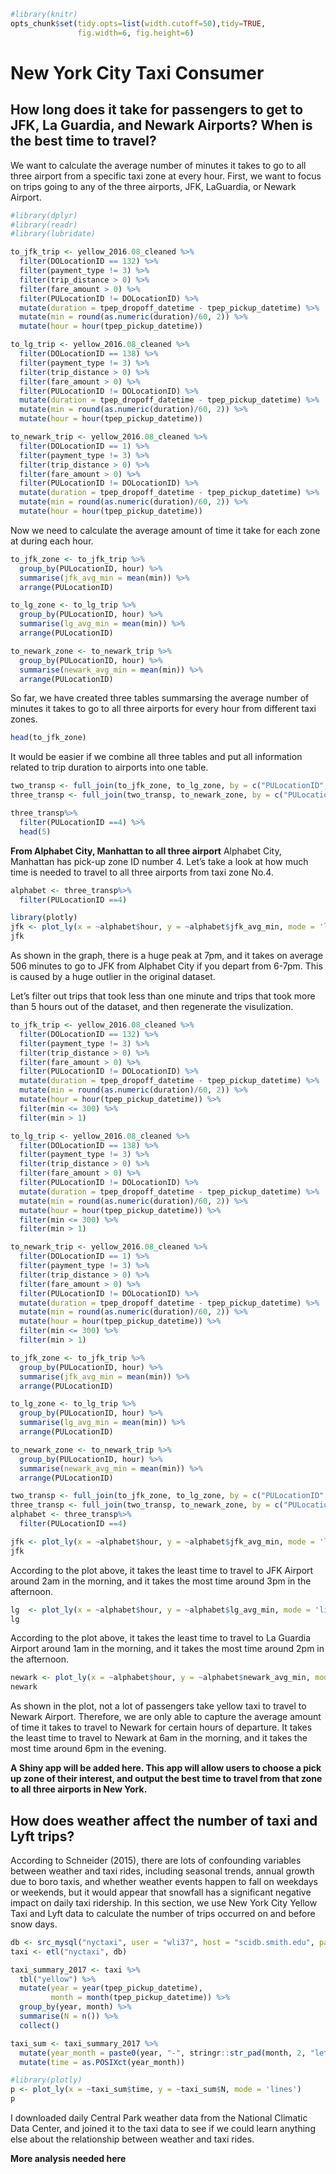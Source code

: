 ```r
#library(knitr)
opts_chunk$set(tidy.opts=list(width.cutoff=50),tidy=TRUE,
               fig.width=6, fig.height=6)
```

# New York City Taxi Consumer {#chapter4}

## How long does it take for passengers to get to JFK, La Guardia, and Newark Airports? When is the best time to travel?

We want to calculate the average number of minutes it takes to go to all three airport from a specific taxi zone at every hour. First, we want to focus on trips going to any of the three airports, JFK, LaGuardia, or Newark Airport. 

```r
#library(dplyr)
#library(readr)
#library(lubridate)

to_jfk_trip <- yellow_2016.08_cleaned %>%
  filter(DOLocationID == 132) %>%
  filter(payment_type != 3) %>%
  filter(trip_distance > 0) %>%
  filter(fare_amount > 0) %>%
  filter(PULocationID != DOLocationID) %>%
  mutate(duration = tpep_dropoff_datetime - tpep_pickup_datetime) %>%
  mutate(min = round(as.numeric(duration)/60, 2)) %>%
  mutate(hour = hour(tpep_pickup_datetime)) 

to_lg_trip <- yellow_2016.08_cleaned %>%
  filter(DOLocationID == 138) %>%
  filter(payment_type != 3) %>%
  filter(trip_distance > 0) %>%
  filter(fare_amount > 0) %>%
  filter(PULocationID != DOLocationID) %>%
  mutate(duration = tpep_dropoff_datetime - tpep_pickup_datetime) %>%
  mutate(min = round(as.numeric(duration)/60, 2)) %>%
  mutate(hour = hour(tpep_pickup_datetime)) 

to_newark_trip <- yellow_2016.08_cleaned %>%
  filter(DOLocationID == 1) %>%
  filter(payment_type != 3) %>%
  filter(trip_distance > 0) %>%
  filter(fare_amount > 0) %>%
  filter(PULocationID != DOLocationID) %>%
  mutate(duration = tpep_dropoff_datetime - tpep_pickup_datetime) %>%
  mutate(min = round(as.numeric(duration)/60, 2)) %>%
  mutate(hour = hour(tpep_pickup_datetime)) 
```

Now we need to calculate the average amount of time it take for each zone at during each hour.
```r
to_jfk_zone <- to_jfk_trip %>%
  group_by(PULocationID, hour) %>%
  summarise(jfk_avg_min = mean(min)) %>%
  arrange(PULocationID)

to_lg_zone <- to_lg_trip %>%
  group_by(PULocationID, hour) %>%
  summarise(lg_avg_min = mean(min)) %>%
  arrange(PULocationID)

to_newark_zone <- to_newark_trip %>%
  group_by(PULocationID, hour) %>%
  summarise(newark_avg_min = mean(min)) %>%
  arrange(PULocationID)
```

So far, we have created three tables summarsing the average number of minutes it takes to go to all three airports for every hour from different taxi zones. 
```r
head(to_jfk_zone)
```

It would be easier if we combine all three tables and put all information related to trip duration to airports into one table.
```r
two_transp <- full_join(to_jfk_zone, to_lg_zone, by = c("PULocationID", "hour"))
three_transp <- full_join(two_transp, to_newark_zone, by = c("PULocationID", "hour"))

three_transp%>%
  filter(PULocationID ==4) %>%
  head(5)
```

**From Alphabet City, Manhattan to all three airport**
Alphabet City, Manhattan has pick-up zone ID number 4. Let's take a look at how much time is needed to travel to all three airports from taxi zone No.4.
```r
alphabet <- three_transp%>%
  filter(PULocationID ==4)
```

```r
library(plotly)
jfk <- plot_ly(x = ~alphabet$hour, y = ~alphabet$jfk_avg_min, mode = 'lines')
jfk
```
As shown in the graph, there is a huge peak at 7pm, and it takes on average 506 minutes to go to JFK from Alphabet City if you depart from 6-7pm. This is caused by a huge outlier in the original dataset. 

Let's filter out trips that took less than one minute and trips that took more than 5 hours out of the dataset, and then regenerate the visulization.

```r
to_jfk_trip <- yellow_2016.08_cleaned %>%
  filter(DOLocationID == 132) %>%
  filter(payment_type != 3) %>%
  filter(trip_distance > 0) %>%
  filter(fare_amount > 0) %>%
  filter(PULocationID != DOLocationID) %>%
  mutate(duration = tpep_dropoff_datetime - tpep_pickup_datetime) %>%
  mutate(min = round(as.numeric(duration)/60, 2)) %>%
  mutate(hour = hour(tpep_pickup_datetime)) %>%
  filter(min <= 300) %>%
  filter(min > 1)

to_lg_trip <- yellow_2016.08_cleaned %>%
  filter(DOLocationID == 138) %>%
  filter(payment_type != 3) %>%
  filter(trip_distance > 0) %>%
  filter(fare_amount > 0) %>%
  filter(PULocationID != DOLocationID) %>%
  mutate(duration = tpep_dropoff_datetime - tpep_pickup_datetime) %>%
  mutate(min = round(as.numeric(duration)/60, 2)) %>%
  mutate(hour = hour(tpep_pickup_datetime)) %>%
  filter(min <= 300) %>%
  filter(min > 1)

to_newark_trip <- yellow_2016.08_cleaned %>%
  filter(DOLocationID == 1) %>%
  filter(payment_type != 3) %>%
  filter(trip_distance > 0) %>%
  filter(fare_amount > 0) %>%
  filter(PULocationID != DOLocationID) %>%
  mutate(duration = tpep_dropoff_datetime - tpep_pickup_datetime) %>%
  mutate(min = round(as.numeric(duration)/60, 2)) %>%
  mutate(hour = hour(tpep_pickup_datetime)) %>%
  filter(min <= 300) %>%
  filter(min > 1)
```

```r
to_jfk_zone <- to_jfk_trip %>%
  group_by(PULocationID, hour) %>%
  summarise(jfk_avg_min = mean(min)) %>%
  arrange(PULocationID)

to_lg_zone <- to_lg_trip %>%
  group_by(PULocationID, hour) %>%
  summarise(lg_avg_min = mean(min)) %>%
  arrange(PULocationID)

to_newark_zone <- to_newark_trip %>%
  group_by(PULocationID, hour) %>%
  summarise(newark_avg_min = mean(min)) %>%
  arrange(PULocationID)

two_transp <- full_join(to_jfk_zone, to_lg_zone, by = c("PULocationID", "hour"))
three_transp <- full_join(two_transp, to_newark_zone, by = c("PULocationID", "hour"))
alphabet <- three_transp%>%
  filter(PULocationID ==4)
```

```r
jfk <- plot_ly(x = ~alphabet$hour, y = ~alphabet$jfk_avg_min, mode = 'lines')
jfk
```
According to the plot above, it takes the least time to travel to JFK Airport around 2am in the morning, and it takes the most time around 3pm in the afternoon.

```r
lg  <- plot_ly(x = ~alphabet$hour, y = ~alphabet$lg_avg_min, mode = 'lines')
lg
```
According to the plot above, it takes the least time to travel to La Guardia Airport around 1am in the morning, and it takes the most time around 2pm in the afternoon.

```r
newark <- plot_ly(x = ~alphabet$hour, y = ~alphabet$newark_avg_min, mode = 'lines')
newark
```
As shown in the plot, not a lot of passengers take yellow taxi to travel to Newark Airport. Therefore, we are only able to capture the average amount of time it takes to travel to Newark for certain hours of departure. It takes the least time to travel to Newark at 6am in the morning, and it takes the most time around 6pm in the evening.

**A Shiny app will be added here. This app will allow users to choose a pick up zone of their interest, and output the best time to travel from that zone to all three airports in New York.**

## How does weather affect the number of taxi and Lyft trips?
According to Schneider (2015), there are lots of confounding variables between weather and taxi rides, including seasonal trends, annual growth due to boro taxis, and whether weather events happen to fall on weekdays or weekends, but it would appear that snowfall has a significant negative impact on daily taxi ridership. In this section, we use New York City Yellow Taxi and Lyft data to calculate the number of trips occurred on and before snow days.
```r
db <- src_mysql("nyctaxi", user = "wli37", host = "scidb.smith.edu", password = "Calculati0n")
taxi <- etl("nyctaxi", db)
```

```r
taxi_summary_2017 <- taxi %>%
  tbl("yellow") %>%
  mutate(year = year(tpep_pickup_datetime),
         month = month(tpep_pickup_datetime)) %>%
  group_by(year, month) %>%
  summarise(N = n()) %>%
  collect()

taxi_sum <- taxi_summary_2017 %>%
  mutate(year_month = paste0(year, "-", stringr::str_pad(month, 2, "left", "0"), "-01")) %>%
  mutate(time = as.POSIXct(year_month))

#library(plotly)
p <- plot_ly(x = ~taxi_sum$time, y = ~taxi_sum$N, mode = 'lines')
p
```

I downloaded daily Central Park weather data from the National Climatic Data Center, and joined it to the taxi data to see if we could learn anything else about the relationship between weather and taxi rides. 

**More analysis needed here**

